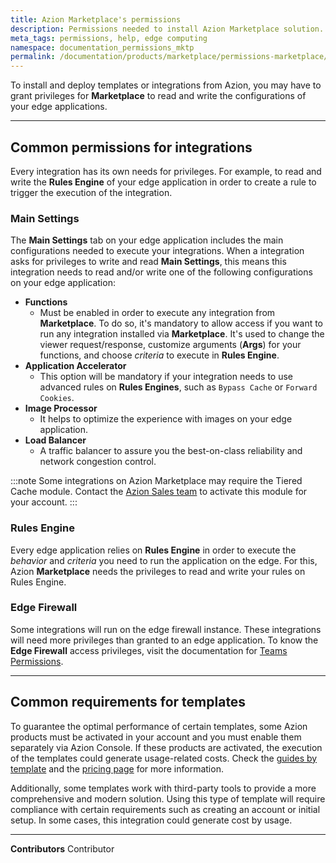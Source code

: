 ```yaml
---
title: Azion Marketplace's permissions
description: Permissions needed to install Azion Marketplace solution.
meta_tags: permissions, help, edge computing
namespace: documentation_permissions_mktp
permalink: /documentation/products/marketplace/permissions-marketplace/
---
```



To install and deploy templates or integrations from Azion, you may have to grant privileges for **Marketplace** to read and write the configurations of your edge applications.

---

## Common permissions for integrations

Every integration has its own needs for privileges. For example, to read and write the **Rules Engine** of your edge application in order to create a rule to trigger the execution of the integration.

### Main Settings

The **Main Settings** tab on your edge application includes the main configurations needed to execute your integrations. When a integration asks for privileges to write and read **Main Settings**, this means this integration needs to read and/or write one of the following configurations on your edge application:

- **Functions**
    - Must be enabled in order to execute any integration from **Marketplace**. To do so, it's mandatory to allow access if you want to run any integration installed via **Marketplace**. It's used to change the viewer request/response, customize arguments (**Args**) for your functions, and choose *criteria* to execute in **Rules Engine**.
- **Application Accelerator**
    - This option will be mandatory if your integration needs to use advanced rules on **Rules Engines**, such as `Bypass Cache` or `Forward Cookies`.
- **Image Processor**
    - It helps to optimize the experience with images on your edge application.
- **Load Balancer**
    - A traffic balancer to assure you the best-on-class reliability and network congestion control.

:::note
Some integrations on Azion Marketplace may require the Tiered Cache module. Contact the [Azion Sales team](https://www.azion.com/en/contact-sales/) to activate this module for your account.
:::

### Rules Engine

Every edge application relies on **Rules Engine** in order to execute the *behavior* and *criteria* you need to run the application on the edge. For this, Azion **Marketplace** needs the privileges to read and write your rules on Rules Engine.

### Edge Firewall

Some integrations will run on the edge firewall instance. These integrations will need more privileges than granted to an edge application. To know the **Edge Firewall** access privileges, visit the documentation for [Teams Permissions](/en/documentation/products/accounts/teams-permissions/).

<LinkButton link="/en/documentation/products/marketplace/integrations/" label="go to integrations reference" outlined /> 



---

## Common requirements for templates

To guarantee the optimal performance of certain templates, some Azion products must be activated in your account and you must enable them separately via Azion Console. If these products are activated, the execution of the templates could generate usage-related costs. Check the [guides by template](/en/documentation/products/guides/#azion-templates) and the [pricing page](/en/documentation/products/pricing/) for more information.

Additionally, some templates work with third-party tools to provide a more comprehensive and modern solution. Using this type of template will require compliance with certain requirements such as creating an account or initial setup. In some cases, this integration could generate cost by usage.

<LinkButton link="/en/documentation/products/marketplace/templates/" label="go to templates reference" outlined /> 



---


**Contributors** <ContributorList>Contributor</ContributorList>
